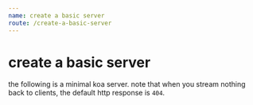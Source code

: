 ```yaml
---
name: create a basic server
route: /create-a-basic-server
---
```



# create a basic server

the following is a minimal koa server.  note that when you stream nothing back
to clients, the default http response is `404`.

<div><Demo /></div>
